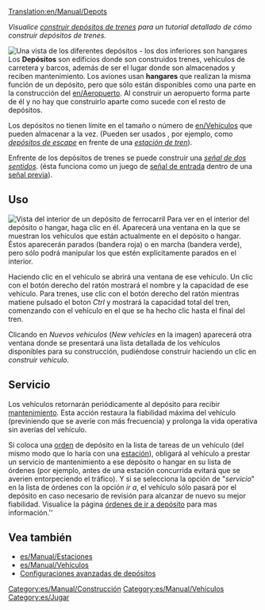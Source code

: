 [[Translation:en/Manual/Depots]]
{{es/Pendiente de traducción}}

''Visualice [[es/Manual/Construir depósitos de trenes|construir depósitos de trenes]] para un tutorial detallado de cómo construir depósitos de trenes.''

[[File:en/Manual/Depots.png|frame|left|Una vista de los diferentes depósitos - los dos inferiores son hangares]]
Los '''Depósitos''' son edificios donde son construidos trenes, vehículos de carretera y barcos, además de ser el lugar donde son almacenados y reciben mantenimiento. Los aviones usan '''hangares''' que realizan la misma función de un depósito, pero que sólo están disponibles como una parte en la construcción del [[en/Aeropuerto]]. Al construir un aeropuerto forma parte de él y no hay que construirlo aparte como sucede con el resto de depósitos.

Los depósitos no tienen límite en el tamaño o número de [[en/Vehículos]] que pueden almacenar a la vez. (Pueden ser usados , por ejemplo, como [[es/Manual/Estaciones de tren#con-deposito-de-escape|''depósitos de escape'']] en frente de una [[es/Manual/Estaciones de tren|''estación de tren'']]).

Enfrente de los depósitos de trenes se puede construir una [[es/Manual/Señales#two-way|''señal de dos sentidos'']]. (ésta funciona como un juego de [[es/Manual/Señales#senales-de-entrada|señal de entrada]] dentro de una [[es/Manual/Señales#senales-previas|señal previa]]).

==Uso==
[[File:en/Manual/RailwayDepotWindow.png|frame|Vista del interior de un depósito de ferrocarril]]
Para ver en el interior del depósito o hangar, haga clic en él. Aparecerá una ventana en la que se muestran los vehículos que están actualmente en el depósito o hangar. Éstos aparecerán parados (bandera roja) o en marcha (bandera verde), pero sólo podrá manipular los que estén explícitamente parados en el interior.

Haciendo clic en el vehículo se abrirá una ventana de ese vehículo. Un clic con el botón derecho del ratón mostrará el nombre y la capacidad de ese vehículo. Para trenes, use clic con el botón derecho del ratón mientras matiene pulsado el boton ''Ctrl'' y mostrará la capacidad total del tren, comenzando con el vehículo en el que se ha hecho clic hasta el final del tren.

Clicando en ''Nuevos vehículos'' (''New vehicles'' en la imagen) aparecerá otra ventana donde se presentará una lista detallada de los vehículos disponibles para su construcción, pudiéndose construir haciendo un clic en ''construir vehículo''.

==Servicio==
Los vehículos retornarán periódicamente al depósito para recibir [[en/Manual/Servicing|mantenimiento]]. Esta acción restaura la fiabilidad máxima del vehículo (previniendo que se averíe con más frecuencia) y prolonga la vida operativa sin averías del vehículo.

Si coloca una [[es/Manual/Órdenes|orden]] de depósito en la lista de tareas de un vehículo (del mismo modo que lo haría con una [[es/Manual/Estaciones|estación]]), obligará al vehículo a prestar un servicio de mantenimiento a ese depósito o hangar en su lista de órdenes (por ejemplo, antes de una estación concurrida evitará que se averien entorpeciendo el tráfico). Y si se selecciona la opción de "''servicio''" en la lista de órdenes con la opción ''ir a'', el vehículo sólo pasará por el depósito en caso necesario de revisión para alcanzar de nuevo su mejor fiabilidad. Visualice la página [[en/Archive/Manual/Settings/Allow goto depot orders|órdenes de ir a depósito]] para mas información.''

==Vea también==
*[[es/Manual/Estaciones]]
*[[es/Manual/Vehículos]]
*[[es/Manual/Construir depósitos de trenes|Configuraciones avanzadas de depósitos]]

[[Category:es/Manual/Construcción]]
[[Category:es/Manual/Vehículos]]
[[Category:es/Jugar]]